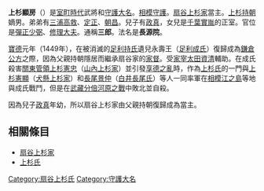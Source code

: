 {{refimprove|time=2013-05-31T02:09:01+00:00}}
{{japanese|japanese=上杉 顕房|kana=うえすぎ あきふさ|romaji=Uesugi Akifusa|舊寫=上杉 顯房}}
'''上杉顯房'''（{{bd|1435年||1455年|2月10日}}）是[[室町時代|室町時代]]武將和[[守護大名|守護大名]]。[[相模|相模]][[守護|守護]]。[[扇谷上杉家|扇谷上杉家]]當主。[[上杉持朝|上杉持朝]]嫡男。弟弟有[[三浦高救|三浦高救]]、[[上杉定正|定正]]、[[上杉朝昌|朝昌]]。兒子有[[上杉政真|政真]]，女兒是[[千葉實胤|千葉實胤]]的正室。官位是[[彈正少弼|彈正少弼]]、[[修理大夫|修理大夫]]。通稱'''三郎'''。法名是'''長源院'''。

[[寶德|寶德]]元年（1449年），在被消滅的[[足利持氏|足利持氏]]遺兒永壽王（[[足利成氏|足利成氏]]）復歸成為[[鎌倉公方|鎌倉公方]]之際，因為父親持朝隱居而繼承扇谷家的[[家督|家督]]。受[[家宰|家宰]][[太田資清|太田資清]]輔助。在成氏殺害[[關東管領|關東管領]][[上杉憲忠|上杉憲忠]]（[[山內上杉家|山內上杉家]]）並引發[[享德之亂|享德之亂]]時，作為[[上杉氏|上杉氏]]的一門與[[上杉憲顯|上杉憲顯]]（[[犬懸上杉家|犬懸上杉家]]）和[[長尾景仲|長尾景仲]]（[[長尾氏#白井・總社長尾氏|白井長尾氏]]）等人一同率軍在[[相模|相模]][[江之島|江之島]]等地與成氏戰鬥，但是在[[武藏|武藏]][[分倍河原之戰|分倍河原之戰]]中敗北並自殺。

因為兒子[[上杉政真|政真]]年幼，所以扇谷上杉家由父親持朝復歸成為當主。

== 相關條目 ==
*[[扇谷上杉家|扇谷上杉家]]
*[[上杉氏|上杉氏]]
{{扇谷上杉家歷代當主}}

[[Category:扇谷上杉氏|Category:扇谷上杉氏]]
[[Category:守護大名|Category:守護大名]]
